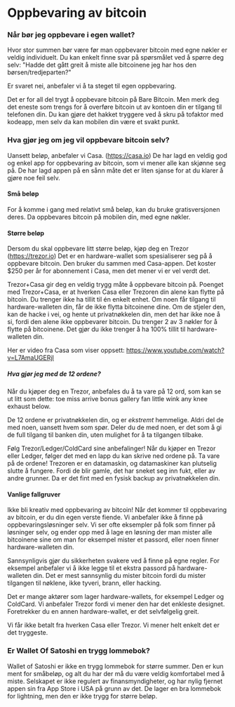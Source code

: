 # Oppbevaring av bitcoin

### Når bør jeg oppbevare i egen wallet?

Hvor stor summen bør være før man oppbevarer bitcoin med egne nøkler er veldig
individuelt. Du kan enkelt finne svar på spørsmålet ved å spørre deg selv:
"Hadde det gått greit å miste alle bitcoinene jeg har hos den
børsen/tredjeparten?"

Er svaret nei, anbefaler vi å ta steget til egen oppbevaring.

Det er for all del trygt å oppbevare bitcoin på Bare Bitcoin. Men merk deg det
eneste som trengs for å overføre bitcoin ut av kontoen din er tilgang til
telefonen din. Du kan gjøre det hakket tryggere ved å skru på tofaktor med
kodeapp, men selv da kan mobilen din være et svakt punkt.

### Hva gjør jeg om jeg vil oppbevare bitcoin selv?

Uansett beløp, anbefaler vi Casa. (https://casa.io) De har lagd en veldig god og
enkel app for oppbevaring av bitcoin, som vi mener alle kan skjønne seg på. De
har lagd appen på en sånn måte det er liten sjanse for at du klarer å gjøre noe
feil selv.

#### Små beløp

For å komme i gang med relativt små beløp, kan du bruke gratisversjonen deres.
Da oppbevares bitcoin på mobilen din, med egne nøkler.

#### Større beløp

Dersom du skal oppbevare litt større beløp, kjøp deg en Trezor
(https://trezor.io) Det er en hardware-wallet som spesialiserer seg på å
oppbevare bitcoin. Den bruker du sammen med Casa-appen. Det koster $250 per år
for abonnement i Casa, men det mener vi er vel verdt det.

Trezor+Casa gir deg en veldig trygg måte å oppbevare bitcoin på. Poenget med
Trezor+Casa, er at hverken Casa eller Trezoren din alene kan flytte på bitcoin.
Du trenger ikke ha tillit til én enkelt enhet. Om noen får tilgang til
hardware-walleten din, får de ikke flytta bitcoinene dine. Om de stjeler den,
kan de hacke i vei, og hente ut privatnøkkelen din, men det har ikke noe å si,
fordi den alene ikke oppbevarer bitcoin. Du trenger 2 av 3 nøkler for å flytte
på bitcoinene. Det gjør du ikke trenger å ha 100% tillit til hardware-walleten
din.

Her er video fra Casa som viser oppsett:
https://www.youtube.com/watch?v=L7AmaUGERjI

##### Hva gjør jeg med de 12 ordene?

Når du kjøper deg en Trezor, anbefales du å ta vare på 12 ord, som kan se ut
litt som dette: toe miss arrive bonus gallery fan little wink any knee exhaust
below.

De 12 ordene er privatnøkkelen din, og er _ekstremt_ hemmelige. Aldri del de med
noen, uansett hvem som spør. Deler du de med noen, er det som å gi de full
tilgang til banken din, uten mulighet for å ta tilgangen tilbake.

Følg Trezor/Ledger/ColdCard sine anbefalinger! Når du kjøper en Trezor eller
Ledger, følger det med en lapp du kan skrive ned ordene på. Ta vare på de
ordene! Trezoren er en datamaskin, og datamaskiner kan plutselig slutte å
fungere. Fordi de blir gamle, det har sneket seg inn fukt, eller av andre
grunner. Da er det fint med en fysisk backup av privatnøkkelen din.

#### Vanlige fallgruver

Ikke bli kreativ med oppbevaring av bitcoin! Når det kommer til oppbevaring av
bitcoin, er du din egen verste fiende. Vi anbefaler ikke å finne på
oppbevaringsløsninger selv. Vi ser ofte eksempler på folk som finner på
løsninger selv, og ender opp med å lage en løsning der man mister alle
bitcoinene sine om man for eksempel mister et passord, eller noen finner
hardware-walleten din.

Sannsynligvis gjør du sikkerheten svakere ved å finne på egne regler. For
eksempel anbefaler vi å ikke legge til et ekstra passord på hardware-walleten
din. Det er mest sannsynlig du mister bitcoin fordi du mister tilgangen til
nøklene, ikke tyveri, brann, eller hacking.

Det er mange aktører som lager hardware-wallets, for eksempel Ledger og
ColdCard. Vi anbefaler Trezor fordi vi mener den har det enkleste designet.
Foretrekker du en annen hardware-wallet, er det selvfølgelig greit.

Vi får ikke betalt fra hverken Casa eller Trezor. Vi mener helt enkelt det er
det tryggeste.

### Er Wallet Of Satoshi en trygg lommebok?

Wallet of Satoshi er ikke en trygg lommebok for større summer. Den er kun ment
for småbeløp, og alt du har der må du være veldig komfortabel med å miste.
Selskapet er ikke regulert av finansmyndigheter, og har nylig fjernet appen sin
fra App Store i USA på grunn av det. De lager en bra lommebok for lightning, men
den er ikke trygg for større beløp.
